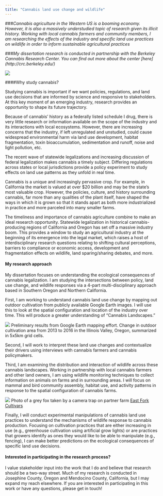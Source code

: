 ```yaml
---
title: "Cannabis land use change and wildlife"
---
```


###*Cannabis agriculture in the Western US is a booming economy. However, it is also a massively understudied topic of research given its illicit history. Working with local cannabis farmers and community members, I am researching the effects of the industry and specific land use practices on wildlife in order to inform sustainable agricultural practices*

###*My dissertation research is conducted in partnership with the Berkeley Cannabis Research Center. You can find out more about the center [here] (http://crc.berkeley.edu/)*

![](images/cannabis1.jpg)

####Why study cannabis? 

Studying cannabis is important if we want policies, regulations, and land use decisions that are informed by science and responsive to stakeholders. At this key moment of an emerging industry, research provides an opportunity to shape its future trajectory.

Because of cannabis’ history as a federally listed schedule I drug, there is very little research or information available on the scope of the industry and its interactions with local ecosystems. However, there are increasing concerns that the industry, if left unregulated and unstudied, could cause widespread environmental harm via land use development, habitat fragmentation, toxin bioaccumulation, sedimentation and runoff, noise and light pollution, etc.

The recent wave of statewide legalizations and increasing discussion of federal legalization makes cannabis a timely subject. Differing regulations across states or local jurisdictions provide a policy experiment to study effects on land use patterns as they unfold in real time.

Cannabis is a unique and increasingly pervasive crop. For example, in California the market is valued at over $20 billion and may be the state’s most valuable crop. However, the policies, culture, and history surrounding cannabis, far more than any qualities of the plant itself, have shaped the ways in which it is grown so that it stands apart as both more industrialized in practice and more parceled into many smaller farms. 

The timeliness and importance of cannabis agriculture combine to make an ideal research opportunity. Statewide legalization in historical cannabis-producing regions of California and Oregon has set off a massive industry boom. This provides a window to study an agricultural industry at the beginning of its emergence into the legal market, which raises a host of interdisciplinary research questions relating to shifting cultural perceptions, barriers to compliance or economic access, development and fragmentation effects on wildlife, land sparing/sharing debates, and more.

#### My research approach

My dissertation focuses on understanding the ecological consequences of cannabis legalization. I am studying the intersections between policy, land use change, and wildlife responses via a 4-part multi-disciplinary approach based in Southern Oregon and Northern California.

First, I am working to understand cannabis land use change by mapping out outdoor cultivation from publicly available Google Earth images. I will use this to look at the spatial configuration and location of the industry over time. This will produce a greater understanding of “Cannabis Landscapes.”

![](images/IVChangeArea.jpg)
Preliminary results from Google Earth mapping effort. Change in outdoor cultivation area from 2013 to 2016 in the Illinois Valley, Oregon, summarized in 5x5km grid cells.

Second, I will work to interpret these land use changes and contextualize their drivers using interviews with cannabis farmers and cannabis policymakers.

Third, I am examining the distribution and interaction of wildlife across these cannabis landscapes. Working in partnership with local cannabis farmers and other land owners, I am using wildlife monitoring techniques to collect information on animals on farms and in surrounding areas. I will focus on mammal and bird community assembly, habitat use, and activity patterns in response to the spatial configuration of cannabis farms.

![](images/FoxCannabis.JPG)
Photo of a grey fox taken by a camera trap on partner farm [East Fork Cultivars](http://www.eastforkcultivars.com/)

Finally, I will conduct experimental manipulations of cannabis land use practices to understand the mechanisms of wildlife response to cannabis production. Focusing on cultivation practices that are either increasing in use (e.g., greenhouse cultivation using artificial grow lights) or are practices that growers identify as ones they would like to be able to manipulate (e.g., fencing), I can make better predictions on the ecological consequences of specific land use decisions.

#### Interested in participating in the research process?

I value stakeholder input into the work that I do and believe that research should be a two-way street. Much of my research is conducted in Josephine County, Oregon and Mendocino County, California, but I may expand my reach elsewhere. If you are interested in participating in this work or have any questions, please get in touch!
